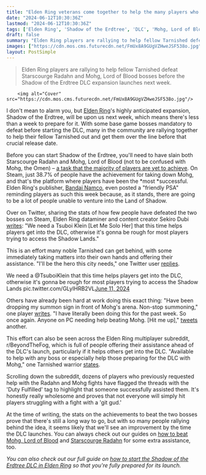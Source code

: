 ```yaml
---
title: "Elden Ring veterans come together to help the many players who haven't beaten Mohg triumph so they can play the DLC in 9 days"
date: "2024-06-12T10:30:36Z"
lastmod: "2024-06-12T10:30:36Z"
tags: ['Elden Ring', 'Shadow of the Erdtree', 'DLC', 'Mohg, Lord of Blood', 'Starscourge Radahn', 'Tarnished', 'Bandai Namco', 'Tsuboi Klein']
draft: false
summary: "Elden Ring players are rallying to help fellow Tarnished defeat Starscourge Radahn and Mohg, Lord of Blood bosses before the Shadow of the Erdtree DLC expansion launches next week."
images: ["https://cdn.mos.cms.futurecdn.net/FmUx8A9GUgVZHweJSF538o.jpg"]
layout: PostSimple
---
```

> Elden Ring players are rallying to help fellow Tarnished defeat Starscourge Radahn and Mohg, Lord of Blood bosses before the Shadow of the Erdtree DLC expansion launches next week.


        <img alt="Cover" src="https://cdn.mos.cms.futurecdn.net/FmUx8A9GUgVZHweJSF538o.jpg"/>
        
I don't mean to alarm you, but [<u>Elden Ring</u>](https://www.gamesradar.com/elden-ring-guide/)'s highly anticipated expansion, Shadow of the Erdtree, will be upon us next week, which means there's less than a week to prepare for it. With some base game bosses mandatory to defeat before starting the DLC, many in the community are rallying together to help their fellow Tarnished out and get them over the line before that crucial release date.

Before you can start Shadow of the Erdtree, you'll need to have slain both Starscourge Radahn and Mohg, Lord of Blood (not to be confused with Mohg, the Omen) – [<u>a task that the majority of players are yet to achieve</u>](https://www.gamesradar.com/games/action-rpg/as-elden-ring-dlc-nears-publisher-reminds-fans-you-cant-access-shadow-of-the-erdtree-without-beating-2-specific-bosses-as-at-least-77-on-xbox-havent-done-so-yet/). On Steam, just 38.7% of people have the achievement for taking down Mohg, and that's the platform where players have been the *most *successful. Elden Ring's publisher, [Bandai Namco](https://www.gamesradar.com/tag/bandai-namco/), even posted a "friendly PSA" reminding players as such this week because, as it stands, there are going to be a lot of people unable to venture into the Land of Shadow. 

Over on Twitter, sharing the stats of how few people have defeated the two bosses on Steam, Elden Ring dataminer and content creator Sekiro Dubi [<u>writes</u>](https://x.com/sekirodubi/status/1800515399878094963): "We need a Tsuboi Klein [Let Me Solo Her] that this time helps players get into the DLC, otherwise it's gonna be rough for most players trying to access the Shadow Lands."

This is an effort many noble Tarnished can get behind, with some immediately taking matters into their own hands and offering their assistance. "I'll be the hero this city needs," one Twitter user [<u>replies</u>](https://x.com/afriendofjamis/status/1800693969648799868).

We need a @TsuboiKlein that this time helps players get into the DLC, otherwise it's gonna be rough for most players trying to access the Shadow Lands pic.twitter.com/GLyIHRB2VL[June 11, 2024](https://twitter.com/sekirodubi/status/1800515399878094963)

Others have already been hard at work doing this exact thing: "Have been dropping my summon sign in front of Mohg's arena. Non-stop summoning," one player [<u>writes</u>](https://x.com/ceci_ferrando/status/1800516295836000497). "I have literally been doing this for the past week. So once again. Anyone on PC needing help beating Mohg. [Hit me up]," [<u>tweets</u>](https://x.com/LordCommandGrab/status/1800558351723720826) another.

This effort can also be seen across the Elden Ring multiplayer subreddit, r/BeyondTheFog, which is full of people offering their assistance ahead of the DLC's launch, particularly if it helps others get into the DLC. "Available to help with any boss or especially help those preparing for the DLC with Mohg," one Tarnished warrior [<u>states</u>](https://www.reddit.com/r/BeyondTheFog/comments/1dduuap/pc_available_to_help_with_any_boss_or_especially/?utm_source=share&utm_medium=web3x&utm_name=web3xcss&utm_term=1&utm_content=share_button).

Scrolling down the subreddit, dozens of players who previously requested help with the Radahn and Mohg fights have flagged the threads with the 'Duty Fulfilled' tag to highlight that someone successfully assisted them. It's honestly really wholesome and proves that not everyone will simply hit players struggling with a fight with a 'git gud.'

At the time of writing, the stats on the achievements to beat the two bosses prove that there's still a long way to go, but with so many people rallying behind the idea, it seems likely that we'll see an improvement by the time the DLC launches. You can always check out our guides on [<u>how to beat Mohg, Lord of Blood</u>](https://www.gamesradar.com/games/action-rpg/elden-ring-mohg-lord-of-blood-how-to-defeat-beat/) and [<u>Starscourge Radahn</u>](https://www.gamesradar.com/elden-ring-radahn-boss-fight/) for some extra assistance, too. 

*You can also check out our full guide on *[<u><em>how to start the Shadow of the Erdtree DLC in Elden Ring</em></u>](https://www.gamesradar.com/games/action/how-to-start-shadow-of-the-erdtree-dlc/)* so that you're fully prepared for its launch.* 
        